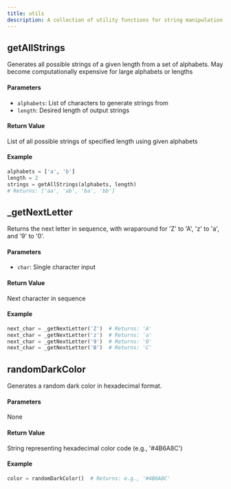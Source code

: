 ```yaml
---
title: utils 
description: A collection of utility functions for string manipulation, character processing, and color generation.
---
```


## getAllStrings
Generates all possible strings of a given length from a set of alphabets.
May become computationally expensive for large alphabets or lengths
#### Parameters
- `alphabets`: List of characters to generate strings from
- `length`: Desired length of output strings
#### Return Value
List of all possible strings of specified length using given alphabets
#### Example
```python showLineNumbers
alphabets = ['a', 'b']
length = 2
strings = getAllStrings(alphabets, length)
# Returns: ['aa', 'ab', 'ba', 'bb']
```

## _getNextLetter
Returns the next letter in sequence, with wraparound for 'Z' to 'A', 'z' to 'a', and '9' to '0'.
#### Parameters
- `char`: Single character input
#### Return Value
Next character in sequence
#### Example
```python showLineNumbers
next_char = _getNextLetter('Z')  # Returns: 'A'
next_char = _getNextLetter('z')  # Returns: 'a'
next_char = _getNextLetter('9')  # Returns: '0'
next_char = _getNextLetter('B')  # Returns: 'C'
```

## randomDarkColor
Generates a random dark color in hexadecimal format.
#### Parameters
None
#### Return Value
String representing hexadecimal color code (e.g., '#4B6A8C')
#### Example
```python showLineNumbers
color = randomDarkColor()  # Returns: e.g., '#4B6A8C'
```